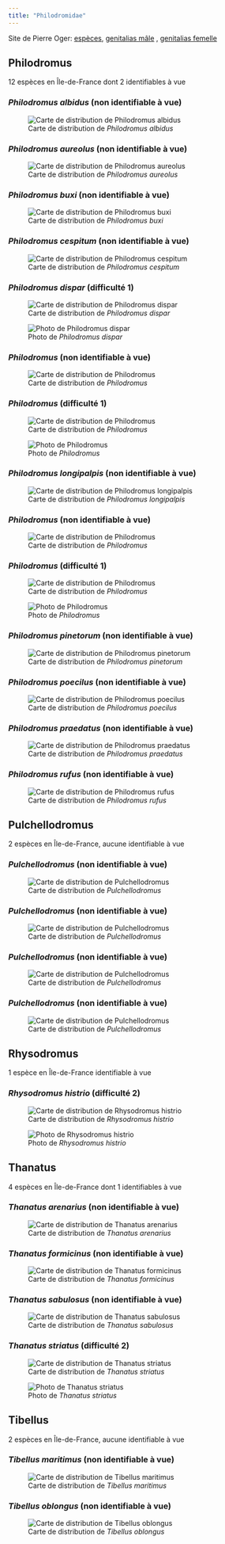 ```yaml
---
title: "Philodromidae"
---
```


Site de Pierre Oger: [espèces](https://arachno.piwigo.com/index?/category/54-philodromidae), [genitalias mâle](https://arachno.piwigo.com/index?/tags/1447-_philodromidae_m) , [genitalias femelle](https://arachno.piwigo.com/index?/tags/1448-_philodromidae_f)



## Philodromus

12 espèces en Île-de-France dont 2 identifiables à vue



### *Philodromus albidus* (non identifiable à vue)

![Carte de distribution de *Philodromus albidus*](https://asfra.fr/Site/User_pages/Atlas/LR_ASFRA_Philodromidae_Philodromus%20albidus_2022-03-10.jpeg)





### *Philodromus aureolus* (non identifiable à vue)

![Carte de distribution de *Philodromus aureolus*](https://asfra.fr/Site/User_pages/Atlas/LR_ASFRA_Philodromidae_Philodromus%20aureolus_2022-03-10.jpeg)





### *Philodromus buxi* (non identifiable à vue)

![Carte de distribution de *Philodromus buxi*](https://asfra.fr/Site/User_pages/Atlas/LR_ASFRA_Philodromidae_Philodromus%20buxi_2022-03-10.jpeg)





### *Philodromus cespitum* (non identifiable à vue)

![Carte de distribution de *Philodromus cespitum*](https://asfra.fr/Site/User_pages/Atlas/LR_ASFRA_Philodromidae_Philodromus%20cespitum_2022-03-10.jpeg)





### *Philodromus dispar* (difficulté 1)

![Carte de distribution de *Philodromus dispar*](https://asfra.fr/Site/User_pages/Atlas/LR_ASFRA_Philodromidae_Philodromus%20dispar_2022-03-10.jpeg)

![Photo de *Philodromus dispar*](chemin/vers/photo.jpg)



### *Philodromus* (non identifiable à vue)

![Carte de distribution de *Philodromus*](https://asfra.fr/Site/User_pages/Atlas/LR_ASFRA_Philodromidae_Philodromus_2022-03-10.jpeg)



 

### *Philodromus* (difficulté 1)

![Carte de distribution de *Philodromus*](https://asfra.fr/Site/User_pages/Atlas/LR_ASFRA_Philodromidae_Philodromus_2022-03-10.jpeg)

![Photo de *Philodromus*](chemin/vers/photo.jpg)



### *Philodromus longipalpis* (non identifiable à vue)

![Carte de distribution de *Philodromus longipalpis*](https://asfra.fr/Site/User_pages/Atlas/LR_ASFRA_Philodromidae_Philodromus%20longipalpis_2022-03-10.jpeg)





### *Philodromus* (non identifiable à vue)

![Carte de distribution de *Philodromus*](https://asfra.fr/Site/User_pages/Atlas/LR_ASFRA_Philodromidae_Philodromus_2022-03-10.jpeg)



 

### *Philodromus* (difficulté 1)

![Carte de distribution de *Philodromus*](https://asfra.fr/Site/User_pages/Atlas/LR_ASFRA_Philodromidae_Philodromus_2022-03-10.jpeg)

![Photo de *Philodromus*](chemin/vers/photo.jpg)



### *Philodromus pinetorum* (non identifiable à vue)

![Carte de distribution de *Philodromus pinetorum*](https://asfra.fr/Site/User_pages/Atlas/LR_ASFRA_Philodromidae_Philodromus%20pinetorum_2022-03-10.jpeg)





### *Philodromus poecilus* (non identifiable à vue)

![Carte de distribution de *Philodromus poecilus*](https://asfra.fr/Site/User_pages/Atlas/LR_ASFRA_Philodromidae_Philodromus%20poecilus_2022-03-10.jpeg)





### *Philodromus praedatus* (non identifiable à vue)

![Carte de distribution de *Philodromus praedatus*](https://asfra.fr/Site/User_pages/Atlas/LR_ASFRA_Philodromidae_Philodromus%20praedatus_2022-03-10.jpeg)





### *Philodromus rufus* (non identifiable à vue)

![Carte de distribution de *Philodromus rufus*](https://asfra.fr/Site/User_pages/Atlas/LR_ASFRA_Philodromidae_Philodromus%20rufus_2022-03-10.jpeg)





## Pulchellodromus

2 espèces en Île-de-France, aucune identifiable à vue



### *Pulchellodromus* (non identifiable à vue)

![Carte de distribution de *Pulchellodromus*](https://asfra.fr/Site/User_pages/Atlas/LR_ASFRA_Philodromidae_Pulchellodromus_2022-03-10.jpeg)



 

### *Pulchellodromus* (non identifiable à vue)

![Carte de distribution de *Pulchellodromus*](https://asfra.fr/Site/User_pages/Atlas/LR_ASFRA_Philodromidae_Pulchellodromus_2022-03-10.jpeg)





### *Pulchellodromus* (non identifiable à vue)

![Carte de distribution de *Pulchellodromus*](https://asfra.fr/Site/User_pages/Atlas/LR_ASFRA_Philodromidae_Pulchellodromus_2022-03-10.jpeg)



 

### *Pulchellodromus* (non identifiable à vue)

![Carte de distribution de *Pulchellodromus*](https://asfra.fr/Site/User_pages/Atlas/LR_ASFRA_Philodromidae_Pulchellodromus_2022-03-10.jpeg)





## Rhysodromus

1 espèce en Île-de-France identifiable à vue



### *Rhysodromus histrio* (difficulté 2)

![Carte de distribution de *Rhysodromus histrio*](https://asfra.fr/Site/User_pages/Atlas/LR_ASFRA_Philodromidae_Rhysodromus%20histrio_2022-03-10.jpeg)

![Photo de *Rhysodromus histrio*](chemin/vers/photo.jpg)



## Thanatus

4 espèces en Île-de-France dont 1 identifiables à vue



### *Thanatus arenarius* (non identifiable à vue)

![Carte de distribution de *Thanatus arenarius*](https://asfra.fr/Site/User_pages/Atlas/LR_ASFRA_Philodromidae_Thanatus%20arenarius_2022-03-10.jpeg)





### *Thanatus formicinus* (non identifiable à vue)

![Carte de distribution de *Thanatus formicinus*](https://asfra.fr/Site/User_pages/Atlas/LR_ASFRA_Philodromidae_Thanatus%20formicinus_2022-03-10.jpeg)





### *Thanatus sabulosus* (non identifiable à vue)

![Carte de distribution de *Thanatus sabulosus*](https://asfra.fr/Site/User_pages/Atlas/LR_ASFRA_Philodromidae_Thanatus%20sabulosus_2022-03-10.jpeg)





### *Thanatus striatus* (difficulté 2)

![Carte de distribution de *Thanatus striatus*](https://asfra.fr/Site/User_pages/Atlas/LR_ASFRA_Philodromidae_Thanatus%20striatus_2022-03-10.jpeg)

![Photo de *Thanatus striatus*](chemin/vers/photo.jpg)



## Tibellus

2 espèces en Île-de-France, aucune identifiable à vue



### *Tibellus maritimus* (non identifiable à vue)

![Carte de distribution de *Tibellus maritimus*](https://asfra.fr/Site/User_pages/Atlas/LR_ASFRA_Philodromidae_Tibellus%20maritimus_2022-03-10.jpeg)





### *Tibellus oblongus* (non identifiable à vue)

![Carte de distribution de *Tibellus oblongus*](https://asfra.fr/Site/User_pages/Atlas/LR_ASFRA_Philodromidae_Tibellus%20oblongus_2022-03-10.jpeg)





